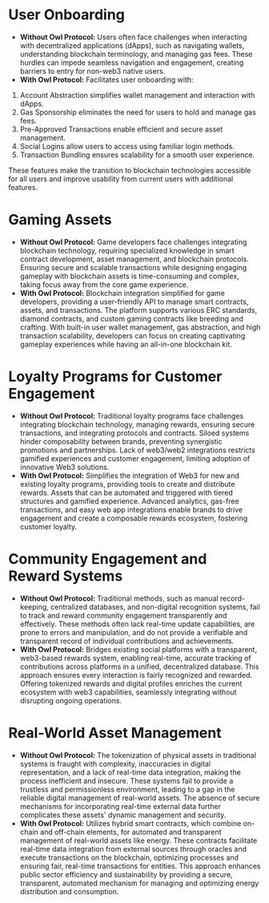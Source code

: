 # User Onboarding

-   **Without Owl Protocol:** Users often face challenges when interacting with decentralized applications (dApps), such as navigating wallets, understanding blockchain terminology, and managing gas fees. These hurdles can impede seamless navigation and engagement, creating barriers to entry for non-web3 native users.
-   **With Owl Protocol:** Facilitates user onboarding with:

1. Account Abstraction simplifies wallet management and interaction with dApps.
2. Gas Sponsorship eliminates the need for users to hold and manage gas fees.
3. Pre-Approved Transactions enable efficient and secure asset management.
4. Social Logins allow users to access using familiar login methods.
5. Transaction Bundling ensures scalability for a smooth user experience.

These features make the transition to blockchain technologies accessible for all users and improve usability from current users with additional features.

# Gaming Assets

-   **Without Owl Protocol:** Game developers face challenges integrating blockchain technology, requiring specialized knowledge in smart contract development, asset management, and blockchain protocols. Ensuring secure and scalable transactions while designing engaging gameplay with blockchain assets is time-consuming and complex, taking focus away from the core game experience.
-   **With Owl Protocol:** Blockchain integration simplified for game developers, providing a user-friendly API to manage smart contracts, assets, and transactions. The platform supports various ERC standards, diamond contracts, and custom gaming contracts like breeding and crafting. With built-in user wallet management, gas abstraction, and high transaction scalability, developers can focus on creating captivating gameplay experiences while having an all-in-one blockchain kit.

# Loyalty Programs for Customer Engagement

-   **Without Owl Protocol:** Traditional loyalty programs face challenges integrating blockchain technology, managing rewards, ensuring secure transactions, and integrating protocols and contracts. Siloed systems hinder composability between brands, preventing synergistic promotions and partnerships. Lack of web3/web2 integrations restricts gamified experiences and customer engagement, limiting adoption of innovative Web3 solutions.
-   **With Owl Protocol:** Simplifies the integration of Web3 for new and existing loyalty programs, providing tools to create and distribute rewards. Assets that can be automated and triggered with tiered structures and gamified experience. Advanced analytics, gas-free transactions, and easy web app integrations enable brands to drive engagement and create a composable rewards ecosystem, fostering customer loyalty.

# Community Engagement and Reward Systems

-   **Without Owl Protocol:** Traditional methods, such as manual record-keeping, centralized databases, and non-digital recognition systems, fail to track and reward community engagement transparently and effectively. These methods often lack real-time update capabilities, are prone to errors and manipulation, and do not provide a verifiable and transparent record of individual contributions and achievements.
-   **With Owl Protocol:** Bridges existing social platforms with a transparent, web3-based rewards system, enabling real-time, accurate tracking of contributions across platforms in a unified, decentralized database. This approach ensures every interaction is fairly recognized and rewarded. Offering tokenized rewards and digital profiles enriches the current ecosystem with web3 capabilities, seamlessly integrating without disrupting ongoing operations.

# Real-World Asset Management

-   **Without Owl Protocol:** The tokenization of physical assets in traditional systems is fraught with complexity, inaccuracies in digital representation, and a lack of real-time data integration, making the process inefficient and insecure. These systems fail to provide a trustless and permissionless environment, leading to a gap in the reliable digital management of real-world assets. The absence of secure mechanisms for incorporating real-time external data further complicates these assets' dynamic management and security.
-   **With Owl Protocol:** Utilizes hybrid smart contracts, which combine on-chain and off-chain elements, for automated and transparent management of real-world assets like energy. These contracts facilitate real-time data integration from external sources through oracles and execute transactions on the blockchain, optimizing processes and ensuring fair, real-time transactions for entities. This approach enhances public sector efficiency and sustainability by providing a secure, transparent, automated mechanism for managing and optimizing energy distribution and consumption.
